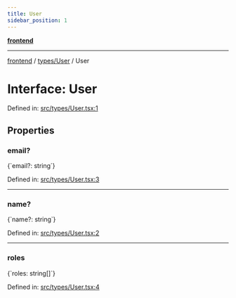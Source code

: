 ```yaml
---
title: User
sidebar_position: 1
---
```



[**frontend**](../../..)

***

[frontend](../../..) / [types/User](..) / User

# Interface: User

Defined in: [src/types/User.tsx:1](https://github.com/svsticky/CommitteeClash/blob/f974faa16c13593c1cc0eea50bf89b045abdabb5/frontend/src/types/User.tsx#L1)

## Properties

### email?

<CodeBlock language="ts">
{`email?: string`}
</CodeBlock>

Defined in: [src/types/User.tsx:3](https://github.com/svsticky/CommitteeClash/blob/f974faa16c13593c1cc0eea50bf89b045abdabb5/frontend/src/types/User.tsx#L3)

***

### name?

<CodeBlock language="ts">
{`name?: string`}
</CodeBlock>

Defined in: [src/types/User.tsx:2](https://github.com/svsticky/CommitteeClash/blob/f974faa16c13593c1cc0eea50bf89b045abdabb5/frontend/src/types/User.tsx#L2)

***

### roles

<CodeBlock language="ts">
{`roles: string[]`}
</CodeBlock>

Defined in: [src/types/User.tsx:4](https://github.com/svsticky/CommitteeClash/blob/f974faa16c13593c1cc0eea50bf89b045abdabb5/frontend/src/types/User.tsx#L4)
